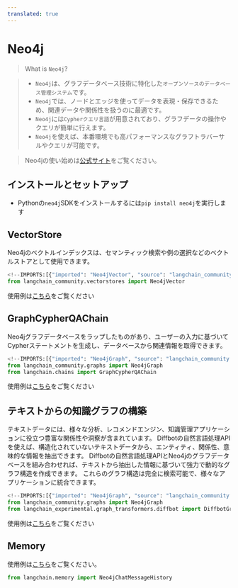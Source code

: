 ```yaml
---
translated: true
---
```


# Neo4j

>What is `Neo4j`?

>- `Neo4j`は、グラフデータベース技術に特化した`オープンソースのデータベース管理システム`です。
>- `Neo4j`では、ノードとエッジを使ってデータを表現・保存できるため、関連データや関係性を扱うのに最適です。
>- `Neo4j`には`Cypherクエリ言語`が用意されており、グラフデータの操作やクエリが簡単に行えます。
>- `Neo4j`を使えば、本番環境でも高パフォーマンスなグラフトラバーサルやクエリが可能です。

>Neo4jの使い始めは[公式サイト](https://neo4j.com/)をご覧ください。

## インストールとセットアップ

- Pythonの`neo4j`SDKをインストールするには`pip install neo4j`を実行します

## VectorStore

Neo4jのベクトルインデックスは、セマンティック検索や例の選択などのベクトルストアとして使用できます。

```python
<!--IMPORTS:[{"imported": "Neo4jVector", "source": "langchain_community.vectorstores", "docs": "https://api.python.langchain.com/en/latest/vectorstores/langchain_community.vectorstores.neo4j_vector.Neo4jVector.html", "title": "Neo4j"}]-->
from langchain_community.vectorstores import Neo4jVector
```

使用例は[こちら](/docs/integrations/vectorstores/neo4jvector)をご覧ください

## GraphCypherQAChain

Neo4jグラフデータベースをラップしたものがあり、ユーザーの入力に基づいてCypherステートメントを生成し、データベースから関連情報を取得できます。

```python
<!--IMPORTS:[{"imported": "Neo4jGraph", "source": "langchain_community.graphs", "docs": "https://api.python.langchain.com/en/latest/graphs/langchain_community.graphs.neo4j_graph.Neo4jGraph.html", "title": "Neo4j"}, {"imported": "GraphCypherQAChain", "source": "langchain.chains", "docs": "https://api.python.langchain.com/en/latest/chains/langchain.chains.graph_qa.cypher.GraphCypherQAChain.html", "title": "Neo4j"}]-->
from langchain_community.graphs import Neo4jGraph
from langchain.chains import GraphCypherQAChain
```

使用例は[こちら](/docs/integrations/graphs/neo4j_cypher)をご覧ください

## テキストからの知識グラフの構築

テキストデータには、様々な分析、レコメンドエンジン、知識管理アプリケーションに役立つ豊富な関係性や洞察が含まれています。
Diffbotの自然言語処理APIを使えば、構造化されていないテキストデータから、エンティティ、関係性、意味的な情報を抽出できます。
Diffbotの自然言語処理APIとNeo4jのグラフデータベースを組み合わせれば、テキストから抽出した情報に基づいて強力で動的なグラフ構造を作成できます。
これらのグラフ構造は完全に検索可能で、様々なアプリケーションに統合できます。

```python
<!--IMPORTS:[{"imported": "Neo4jGraph", "source": "langchain_community.graphs", "docs": "https://api.python.langchain.com/en/latest/graphs/langchain_community.graphs.neo4j_graph.Neo4jGraph.html", "title": "Neo4j"}, {"imported": "DiffbotGraphTransformer", "source": "langchain_experimental.graph_transformers.diffbot", "docs": "https://api.python.langchain.com/en/latest/graph_transformers/langchain_experimental.graph_transformers.diffbot.DiffbotGraphTransformer.html", "title": "Neo4j"}]-->
from langchain_community.graphs import Neo4jGraph
from langchain_experimental.graph_transformers.diffbot import DiffbotGraphTransformer
```

使用例は[こちら](/docs/integrations/graphs/diffbot)をご覧ください

## Memory

使用例は[こちら](/docs/integrations/memory/neo4j_chat_message_history)をご覧ください。

```python
from langchain.memory import Neo4jChatMessageHistory
```
